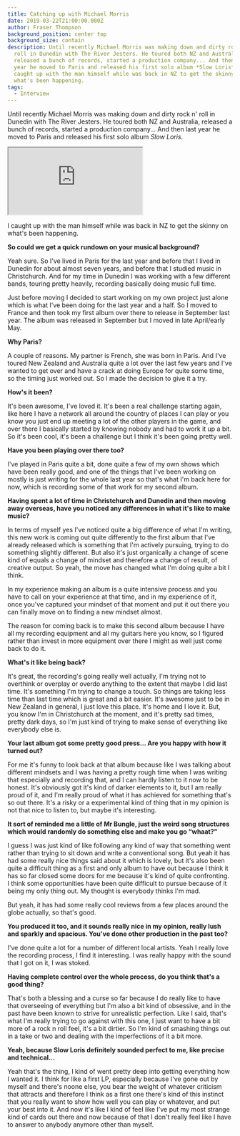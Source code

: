 ```yaml
---
title: Catching up with Michael Morris
date: 2019-03-22T21:00:00.000Z
author: Fraser Thompson
background_position: center top
background_size: contain
description: Until recently Michael Morris was making down and dirty rock n'
  roll in Dunedin with The River Jesters. He toured both NZ and Australia,
  released a bunch of records, started a production company... And then last
  year he moved to Paris and released his first solo album *Slow Loris*. I
  caught up with the man himself while was back in NZ to get the skinny on
  what's been happening.
tags:
  - Interview
---
```



Until recently Michael Morris was making down and dirty rock n' roll in Dunedin with The River Jesters. He toured both NZ and Australia, released a bunch of records, started a production company... And then last year he moved to Paris and released his first solo album _Slow Loris_.

<p><iframe style={{border: 0, width: "100%", height: "120px"}} src="https://bandcamp.com/EmbeddedPlayer/album=555398865/size=large/bgcol=ffffff/linkcol=0687f5/tracklist=false/artwork=small/transparent=true/" seamless><a href="http://michaelmorrisnz.bandcamp.com/album/slow-loris">Slow Loris by Michael Morris NZ</a></iframe></p>

I caught up with the man himself while was back in NZ to get the skinny on what's been happening.

**So could we get a quick rundown on your musical background?**

Yeah sure. So I've lived in Paris for the last year and before that I lived in Dunedin for about almost seven years, and before that I studied music in Christchurch. And for my time in Dunedin I was working with a few different bands, touring pretty heavily, recording basically doing music full time.

Just before moving I decided to start working on my own project just alone which is what I've been doing for the last year and a half. So I moved to France and then took my first album over there to release in September last year. The album was released in September but I moved in late April/early May.

**Why Paris?**

A couple of reasons. My partner is French, she was born in Paris. And I've toured New Zealand and Australia quite a lot over the last few years and I've wanted to get over and have a crack at doing Europe for quite some time, so the timing just worked out. So I made the decision to give it a try.

**How's it been?**

It's been awesome, I've loved it. It's been a real challenge starting again, like here I have a network all around the country of places I can play or you know you just end up meeting a lot of the other players in the game, and over there I basically started by knowing nobody and had to work it up a bit. So it's been cool, it's been a challenge but I think it's been going pretty well.

**Have you been playing over there too?**

I've played in Paris quite a bit, done quite a few of my own shows which have been really good, and one of the things that I've been working on mostly is just writing for the whole last year so that's what I'm back here for now, which is recording some of that work for my second album.

**Having spent a lot of time in Christchurch and Dunedin and then moving away overseas, have you noticed any differences in what it's like to make music?**

In terms of myself yes I've noticed quite a big difference of what I'm writing, this new work is coming out quite differently to the first album that I've already released which is something that I'm actively pursuing, trying to do something slightly different. But also it's just organically a change of scene kind of equals a change of mindset and therefore a change of result, of creative output. So yeah, the move has changed what I'm doing quite a bit I think.

In my experience making an album is a quite intensive process and you have to call on your experience at that time, and in my experience of it, once you've captured your mindset of that moment and put it out there you can finally move on to finding a new mindset almost.

The reason for coming back is to make this second album because I have all my recording equipment and all my guitars here you know, so I figured rather than invest in more equipment over there I might as well just come back to do it.

**What's it like being back?**

It's great, the recording's going really well actually, I'm trying not to overthink or overplay or overdo anything to the extent that maybe I did last time. It's something I'm trying to change a touch. So things are taking less time than last time which is great and a bit easier. It's awesome just to be in New Zealand in general, I just love this place. It's home and I love it. But, you know I'm in Christchurch at the moment, and it's pretty sad times, pretty dark days, so I'm just kind of trying to make sense of everything like everybody else is.

**Your last album got some pretty good press... Are you happy with how it turned out?**

For me it's funny to look back at that album because like I was talking about different mindsets and I was having a pretty rough time when I was writing that especially and recording that, and I can hardly listen to it now to be honest. It's obviously got it's kind of darker elements to it, but I am really proud of it, and I'm really proud of what it has achieved for something that's so out there. It's a risky or a experimental kind of thing that in my opinion is not that nice to listen to, but maybe it's interesting.

**It sort of reminded me a little of Mr Bungle, just the weird song structures which would randomly do something else and make you go “whaat?”**

I guess I was just kind of like following any kind of way that something went rather than trying to sit down and write a conventional song. But yeah it has had some really nice things said about it which is lovely, but it's also been quite a difficult thing as a first and only album to have out because I think it has so far closed some doors for me because it's kind of quite confronting. I think some opportunities have been quite difficult to pursue because of it being my only thing out. My thought is everybody thinks I'm mad.

But yeah, it has had some really cool reviews from a few places around the globe actually, so that's good.

**You produced it too, and it sounds really nice in my opinion, really lush and sparkly and spacious. You've done other production in the past too?**

I've done quite a lot for a number of different local artists. Yeah I really love the recording process, I find it interesting. I was really happy with the sound that I got on it, I was stoked.

**Having complete control over the whole process, do you think that's a good thing?**

That's both a blessing and a curse so far because I do really like to have that overseeing of everything but I'm also a bit kind of obsessive, and in the past have been known to strive for unrealistic perfection. Like I said, that's what I'm really trying to go against with this one, I just want to have a bit more of a rock n roll feel, it's a bit dirtier. So I'm kind of smashing things out in a take or two and dealing with the imperfections of it a bit more.

**Yeah, because Slow Loris definitely sounded perfect to me, like precise and technical...**

Yeah that's the thing, I kind of went pretty deep into getting everything how I wanted it. I think for like a first LP, especially because I've gone out by myself and there's noone else, you bear the weight of whatever criticism that attracts and therefore I think as a first one there's kind of this instinct that you really want to show how well you can play or whatever, and put your best into it. And now it's like I kind of feel like I've put my most strange kind of cards out there and now because of that I don't really feel like I have to answer to anybody anymore other than myself.
